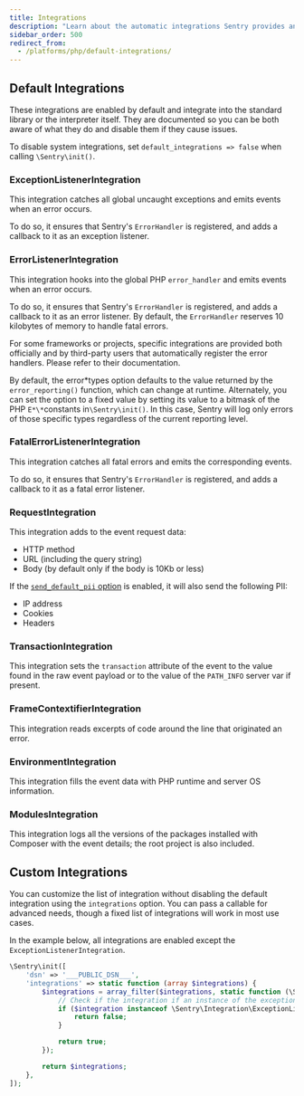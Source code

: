 ```yaml
---
title: Integrations
description: "Learn about the automatic integrations Sentry provides and how to configure them."
sidebar_order: 500
redirect_from:
  - /platforms/php/default-integrations/
---
```


## Default Integrations

These integrations are enabled by default and integrate into the
standard library or the interpreter itself. They are documented so you can be both aware of what they do and disable them if they cause issues.

To disable system integrations, set `default_integrations => false` when calling `\Sentry\init()`.

### ExceptionListenerIntegration

This integration catches all global uncaught exceptions and emits events when an error occurs.

To do so, it ensures that Sentry's `ErrorHandler` is registered, and adds a callback to it as an exception listener.

### ErrorListenerIntegration

This integration hooks into the global PHP `error_handler` and emits events when an error occurs.

To do so, it ensures that Sentry's `ErrorHandler` is registered, and adds a callback to it as an error listener. By default, the `ErrorHandler` reserves 10 kilobytes of memory to handle fatal errors.

For some frameworks or projects, specific integrations are provided both officially and by third-party users that automatically register the error handlers. Please refer to their documentation.

By default, the error*types option defaults to the value returned by the `error_reporting()` function, which can change at runtime. Alternately, you can set the option to a fixed value by setting its value to a bitmask of the PHP `E*\*`constants in`\Sentry\init()`. In this case, Sentry will log only errors of those specific types regardless of the current reporting level.

### FatalErrorListenerIntegration

This integration catches all fatal errors and emits the corresponding events.

To do so, it ensures that Sentry's `ErrorHandler` is registered, and adds a callback to it as a fatal error listener.

### RequestIntegration

This integration adds to the event request data:

- HTTP method
- URL (including the query string)
- Body (by default only if the body is 10Kb or less)

If the [`send_default_pii` option](../configuration/options/#send-default-pii) is enabled, it will also send the following PII:

- IP address
- Cookies
- Headers

### TransactionIntegration

This integration sets the `transaction` attribute of the event to the value found in the raw event payload or to the value of the `PATH_INFO` server var if present.

### FrameContextifierIntegration

This integration reads excerpts of code around the line that originated an error.

### EnvironmentIntegration

This integration fills the event data with PHP runtime and server OS information.

### ModulesIntegration

This integration logs all the versions of the packages installed with Composer with the event details; the root project is also included.

## Custom Integrations

You can customize the list of integration without disabling the default integration using the `integrations` option. You can pass a callable for advanced needs, though a fixed list of integrations will work in most use cases.

In the example below, all integrations are enabled except the `ExceptionListenerIntegration`.

<SignInNote />

```php
\Sentry\init([
    'dsn' => '___PUBLIC_DSN___',
    'integrations' => static function (array $integrations) {
        $integrations = array_filter($integrations, static function (\Sentry\Integration\IntegrationInterface $integration) {
            // Check if the integration if an instance of the exception listener and return false to remove it from the array
            if ($integration instanceof \Sentry\Integration\ExceptionListenerIntegration) {
                return false;
            }

            return true;
        });

        return $integrations;
    },
]);
```
